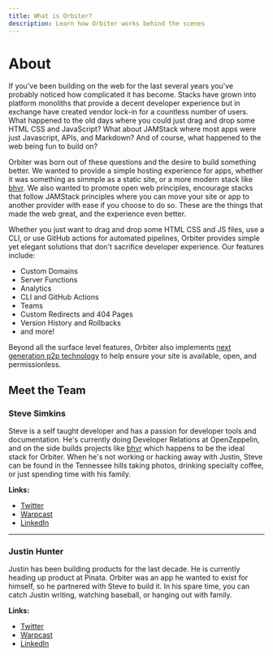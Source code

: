 ```yaml
---
title: What is Orbiter?
description: Learn how Orbiter works behind the scenes
---
```



# About

If you've been building on the web for the last several years you've probably noticed how complicated it has become. Stacks have grown into platform monoliths that provide a decent developer experience but in exchange have created vendor lock-in for a countless number of users. What happened to the old days where you could just drag and drop some HTML CSS and JavaScript? What about JAMStack where most apps were just Javascript, APIs, and Markdown? And of course, what happened to the web being fun to build on?

Orbiter was born out of these questions and the desire to build something better. We wanted to provide a simple hosting experience for apps, whether it was something as simmple as a static site, or a more modern stack like [bhvr](https://bhvr.dev). We also wanted to promote open web principles, encourage stacks that follow JAMStack principles where you can move your site or app to another provider with ease if you choose to do so. These are the things that made the web great, and the experience even better.

Whether you just want to drag and drop some HTML CSS and JS files, use a CLI, or use GitHub actions for automated pipelines, Orbiter provides simple yet elegant solutions that don't sacrifice developer experience. Our features include:

- Custom Domains
- Server Functions
- Analytics
- CLI and GitHub Actions
- Teams
- Custom Redirects and 404 Pages
- Version History and Rollbacks
- and more!

Beyond all the surface level features, Orbiter also implements [next generation p2p technology](https://orbiter.host/blog/how-we-use-blockchain-behind-the-scenes) to help ensure your site is available, open, and permissionless.

## Meet the Team

<Avatar src="/steve.jpeg" alt="steve" />

### Steve Simkins

Steve is a self taught developer and has a passion for developer tools and documentation. He's currently doing Developer Relations at OpenZeppelin, and on the side builds projects like [bhvr](https://bhvr.dev) which happens to be the ideal stack for Orbiter. When he's not working or hacking away with Justin, Steve can be found in the Tennessee hills taking photos, drinking specialty coffee, or just spending time with his family.

**Links:**
- [Twitter](https://x.com/stevedylandev)
- [Warpcast](https://warpcast.com/stevedylandev.eth)
- [LinkedIn](https://www.linkedin.com/in/steve-simkins/)

---

<Avatar src="/justin.jpeg" alt="justin" />

### Justin Hunter

Justin has been building products for the last decade. He is currently heading up product at Pinata. Orbiter was an app he wanted to exist for himself, so he partnered with Steve to build it. In his spare time, you can catch Justin writing, watching baseball, or hanging out with family.

**Links:**
- [Twitter](https://x.com/polluterofminds)
- [Warpcast](https://warpcast.com/polluterofminds)
- [LinkedIn](https://www.linkedin.com/in/justin-hunter-b30a1b80/)
